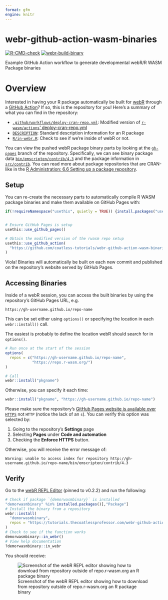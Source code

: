 ```yaml
---
format: gfm
engine: knitr
---
```


# webr-github-action-wasm-binaries

<!-- badges: start -->
[![R-CMD-check](https://github.com/coatless-tutorials/webr-github-action-wasm-binaries/actions/workflows/R-CMD-check.yaml/badge.svg)](https://github.com/coatless-tutorials/webr-github-action-wasm-binaries/actions/workflows/R-CMD-check.yaml)
[![webr-build-binary](https://github.com/coatless-tutorials/webr-github-action-wasm-binaries/actions/workflows/deploy-cran-repo.yml/badge.svg)](https://github.com/coatless-tutorials/webr-github-action-wasm-binaries/actions/workflows/deploy-cran-repo.yml)
<!-- badges: end -->

Example GitHub Action workflow to generate developmental webR/R WASM Package binaries

# Overview

Interested in having your R package automatically be built for [webR](https://docs.r-wasm.org/webr/latest/) through
a [GitHub Action](https://github.com/features/actions)? 
If so, this is the repository for you! Here's a summary of what you can find in the repository:

- [`.github/workflows/deploy-cran-repo.yml`](.github/workflows/deploy-cran-repo.yml):
  Modified version of [`r-wasm/actions`' deploy-cran-repo.yml](https://github.com/r-wasm/actions/blob/d21bf7da50e539df543bbee973087ec585deaba6/examples/deploy-cran-repo.yml)
- [`DESCRIPTION`](DESCRIPTION): 
  Standard description information for an R package
- [`R/in-webr.R`](R/in-webr.R): Check to see if we're inside of webR or not.

You can view the pushed webR package binary parts by looking at the
[`gh-pages`](https://github.com/coatless-tutorials/webr-github-action-wasm-binaries/tree/gh-pages)
branch of the repository. Specifically, we can see binary package data [`bin/emscripten/contrib/4.3`](https://github.com/coatless-tutorials/webr-github-action-wasm-binaries/tree/gh-pages/bin/emscripten/contrib/4.3)
and the package information in
[`src/contrib`](https://github.com/coatless-tutorials/webr-github-action-wasm-binaries/tree/gh-pages/src/contrib). You can read more about package repositories that
are CRAN-like in the [R Administration: 6.6 Setting up a package repository](https://cran.r-project.org/doc/manuals/r-release/R-admin.html#Setting-up-a-package-repository).

## Setup

You can re-create the necessary parts to automatically compile
R WASM package binaries and make them available on GitHub Pages with:

```r
if(!requireNamespace("usethis", quietly = TRUE)) {install.packages("usethis")}


# Ensure GitHub Pages is setup
usethis::use_github_pages()

# Obtain the modified version of the rwasm repo setup
usethis::use_github_action(
  "https://github.com/coatless-tutorials/webr-github-action-wasm-binaries/blob/main/.github/workflows/deploy-cran-repo.yml"
)
```

Viola! Binaries will automatically be built on each new commit and published 
on the repository's website served by GitHub Pages.

## Accessing Binaries

Inside of a webR session, you can access the built binaries by using
the repository's GitHub Pages URL, e.g.

```
https://gh-username.github.io/repo-name
```

This can be set either using `options()` or specifying the location in each
`webr::install()` call.

The easiest is probably to define the location webR should search for in
`options()`. 

```r
# Run once at the start of the session
options(
  repos = c("https://gh-username.github.io/repo-name", 
            "https://repo.r-wasm.org/")
)

# Call
webr::install("pkgname")
```

Otherwise, you can specify it each time:

```r
webr::install("pkgname", "https://gh-username.github.io/repo-name")
```

:::{.callout-important}
Please make sure the repository's [GitHub Pages website is available over `HTTPS`](https://docs.github.com/en/pages/getting-started-with-github-pages/securing-your-github-pages-site-with-https#enforcing-https-for-your-github-pages-site) not `HTTP` (notice the lack of an `s`).
You can verify this option was selected by:

1. Going to the repository's **Settings** page
2. Selecting **Pages** under **Code and automation**
3. Checking the **Enforce HTTPS** button.

Otherwise, you will receive the error message of: 

```
Warning: unable to access index for repository http://gh-username.github.io/repo-name/bin/emscripten/contrib/4.3
```
:::

## Verify

Go to the [webR REPL Editor](https://webr.r-wasm.org/v0.2.2/) (pinned to v0.2.2)
and run the following:

```r
# Check if package `{demorwasmbinary}` is installed
"demorwasmbinary" %in% installed.packages()[,"Package"]
# Install the binary from a repository
webr::install(
  "demorwasmbinary", 
  repos = "https://tutorials.thecoatlessprofessor.com/webr-github-action-wasm-binaries/"
)
# Check to see if the function works
demorwasmbinary::in_webr()
# View help documentation
?demorwasmbinary::in_webr
```

You should receive:

![Screenshot of the webR REPL editor showing how to download from repository outside of repo.r-wasm.org an R package binary](man/figures/demo-of-package-working-in-webr-repl.png)

